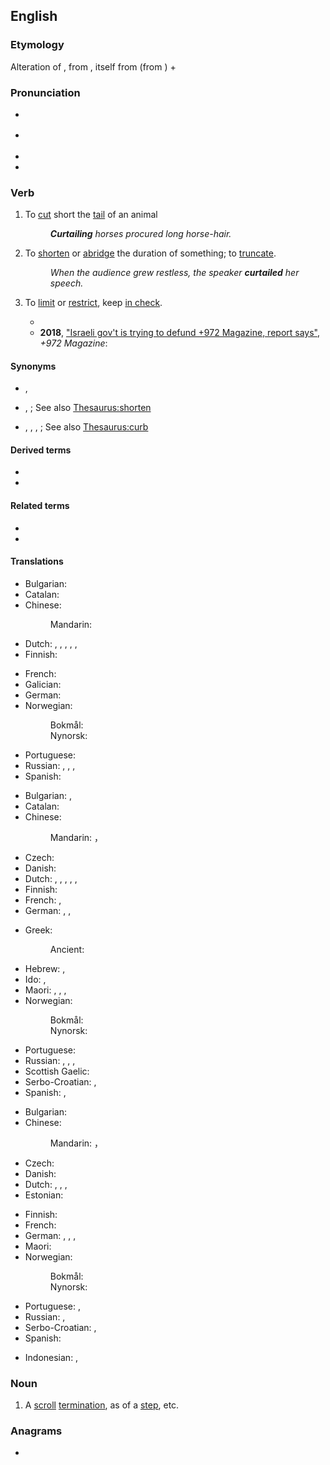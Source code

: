 ==English==
{{was wotd|2007|August|30}}

===Etymology===
Alteration of {{m|en|curtal}}, from {{der|en|fro|courtault||which has been shortened}}, itself from {{m|fro|court||short}} (from {{der|en|la|curtus}}) + {{m|fro|-ault}}

===Pronunciation===
* {{a|RP}} {{IPA|en|/kɜːˈteɪl/}}
* {{a|US}} {{IPA|en|/kɚˈteɪl/}}
* {{audio|en|en-us-curtail.ogg|Audio (US)}}
* {{rhymes|en|eɪl|s=2}}

===Verb===
{{en-verb}}

# {{lb|en|transitive|obsolete}} To [[cut]] short the [[tail]] of an animal
#: '''''Curtailing''' horses procured long horse-hair.''
# {{lb|en|transitive}} To [[shorten]] or [[abridge]] the duration of something; to [[truncate]].
#: ''When the audience grew restless, the speaker '''curtailed''' her speech.''
# {{lb|en|transitive|figuratively}} To [[limit]] or [[restrict]], keep [[in check]].
#* {{quote-journal|en|year=1960|month=December|title=Talking of Trains: Branch report|journal=Trains Illustrated|page=708|text=This is the rump of the C.L.C. branch to Southport Lord Street, which lost its passenger services beyond Aintree from January 7, 1952, whereupon the timetable between Gateacre and Aintree was greatly '''curtailed'''.}}
#*'''2018''', [https://972mag.com/israel-defund-972-magazine/139073/ "Israeli gov't is trying to defund +972 Magazine, report says"], ''+972 Magazine'':
#*:{{ux|en|The current Israeli government has been working to '''curtail''' and eliminate critical voices within Israeli society in recent years, particularly those fighting to end the occupation and expose human rights violations against Palestinians and marginalized communities.}}

====Synonyms====
* {{sense|animal's tail}} {{l|en|crop}}, {{l|en|dock}}
* {{sense|shorten}} {{l|en|abbreviate}}, {{l|en|shorten}}; See also [[Thesaurus:shorten]]
* {{sense|limit}} {{l|en|behedge}}, {{l|en|control}}, {{l|en|limit}}, {{l|en|restrain}}; See also [[Thesaurus:curb]]

====Derived terms====
* {{l|en|curtailer}}
* {{l|en|curtailment}}

====Related terms====
* {{l|en|curt}}
* {{l|en|curtal}}

====Translations====
{{trans-top|cut short an animal's tail}}
* Bulgarian: {{t+|bg|подрязвам}}
* Catalan: {{t+|ca|escurçar}}
* Chinese:
*: Mandarin: {{t-needed|cmn}}
* Dutch: {{t+|nl|beknotten}}, {{t+|nl|knotten}}, {{t+|nl|kortwieken}}, {{t+|nl|bekorten}}, {{t+|nl|inkorten}}, {{t+|nl|verkorten}}
* Finnish: {{t+|fi|typistää}}
{{trans-mid}}
* French: {{t+|fr|écourter}}
* Galician: {{t|gl|derrabar}}
* German: {{t+|de|kupieren}}
* Norwegian:
*: Bokmål: {{t+|nb|kupere}}
*: Nynorsk: {{t|nn|kupere}}
* Portuguese: {{t|pt|derrabar}}
* Russian: {{t+|ru|укора́чивать|impf}}, {{t+|ru|укороти́ть|pf}}, {{t+|ru|обреза́ть|impf}}, {{t+|ru|обре́зать|pf}}
* Spanish: {{t+|es|acortar}}
{{trans-bottom}}

{{trans-top|shorten or abridge}}
* Bulgarian: {{t+|bg|скъсявам}}, {{t+|bg|съкращавам}}
* Catalan: {{t+|ca|escurçar}}
* Chinese:
*: Mandarin: {{t+|cmn|缩减|sc=Hani}}，{{t+|cmn|精简|sc=Hani}}
* Czech: {{t+|cs|zkrátit}}
* Danish: {{t+|da|forkorte}}
* Dutch: {{t+|nl|beknotten}}, {{t+|nl|knotten}}, {{t+|nl|kortwieken}}, {{t+|nl|bekorten}}, {{t+|nl|inkorten}}, {{t+|nl|verkorten}}
* Finnish: {{t+|fi|lyhentää}}
* French: {{t+|fr|écourter}}, {{t+|fr|abréger}}
* German: {{t+|de|beschneiden}}, {{t+|de|stutzen}}, {{t+|de|verkürzen}}
{{trans-mid}}
* Greek:
*: Ancient: {{t|grc|συντέμνω}}
* Hebrew: {{t|he|קִצֵּרקִצֵּר|tr=kitsér}}, {{t+|he|צִמְצֵם|tr=tsimtsém}}
* Ido: {{t+|io|rekortar}}, {{t+|io|abreviar}}
* Maori: {{t|mi|auporo}}, {{t|mi|tauporo}}, {{t|mi|auporo}}, {{t|mi|totope}}
* Norwegian:
*: Bokmål: {{t|nb|forkorte}}
*: Nynorsk: {{t|nn|forkorte}}
* Portuguese: {{t+|pt|encurtar}}
* Russian: {{t+|ru|сокраща́ть|impf}}, {{t+|ru|сократи́ть|pf}}, {{t+|ru|уреза́ть|impf}}, {{t+|ru|уре́зать|pf}}
* Scottish Gaelic: {{t|gd|giorraich}}
* Serbo-Croatian: {{t+|sh|skratiti}}, {{t+|sh|smanjiti}}
* Spanish: {{t+|es|acortar}}, {{t+|es|truncar}}
{{trans-bottom}}

{{trans-top|limit or restrict}}
* Bulgarian: {{t+|bg|ограни́чавам|impf}}
* Chinese:
*: Mandarin: {{t+|cmn|限制|sc=Hani}}，{{t+|cmn|制约|sc=Hani}}
* Czech: {{t+|cs|omezit}}
* Danish: {{t+|da|begrænse}}
* Dutch: {{t+|nl|beknotten}}, {{t|nl|kort houden}}, {{t+|nl|kortwieken}}, {{t+|nl|beperken}}
* Estonian: {{t|et|piirama}}
{{trans-mid}}
* Finnish: {{t+|fi|rajoittaa}}
* French: {{t+|fr|restreindre}}
* German: {{t+|de|beschränken}}, {{t+|de|beschneiden}}, {{t+|de|drosseln}}, {{t+|de|kürzen}}
* Maori: {{t|mi|totope}}
* Norwegian:
*: Bokmål: {{t+|nb|begrense}}
*: Nynorsk: {{t|nn|avgrense}}
* Portuguese: {{t+|pt|limitar}}, {{t+|pt|restringir}}
* Russian: {{t+|ru|ограни́чивать|impf}}, {{t+|ru|ограни́чить|pf}}
* Serbo-Croatian: {{t+|sh|ograničiti}}, {{t+|sh|stegnuti}}
* Spanish: {{t+|es|limitar}}
{{trans-bottom}}

{{checktrans-top}}
* Indonesian: {{t+check|id|kurang|alt=mengurangi}}, {{t+check|id|potong|alt=memotong}}
{{trans-mid}}
{{trans-bottom}}

===Noun===
{{en-noun}}

# {{lb|en|architecture}} A [[scroll]] [[termination]], as of a [[step]], etc.

===Anagrams===
* {{anagrams|en|a=acilrtu|trucial|urtical}}